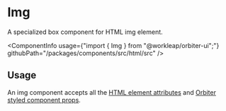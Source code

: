 
<Meta of={ImgStories} />

# Img

<Tagline>A specialized <Link href="?path=/docs/box--default-story">box</Link> component for HTML img element.</Tagline>

<ComponentInfo
    usage={"import { Img } from \"@workleap/orbiter-ui\";"}
    githubPath="/packages/components/src/html/src"
/>

## Usage

An img component accepts all the [HTML element attributes](https://developer.mozilla.org/en-US/docs/Web/HTML/Element/img) and [Orbiter styled component props](?path=/docs/styling--docs).

<Canvas of={ImgStories.Example} />
